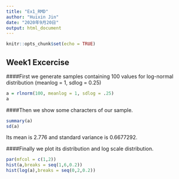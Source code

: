 ```yaml
---
title: "Ex1_RMD"
author: "Huixin Jin"
date: "2020年9月20日"
output: html_document
---
```


```r
knitr::opts_chunk$set(echo = TRUE)
```

## Week1 Excercise


####First we generate samples containing 100 values for log-normal distribution (meanlog = 1, sdlog = 0.25)
```r
a = rlnorm(100, meanlog = 1, sdlog = .25)
a
```

####Then we show some characters of our sample.
```r
summary(a)
sd(a)
```
Its mean is 2.776 and standard variance is 0.6677292.  

####Finally we plot its distribution and log scale distribution.
```r
par(mfcol = c(1,2))
hist(a,breaks = seq(1,6,0.2))
hist(log(a),breaks = seq(0,2,0.2))
```
